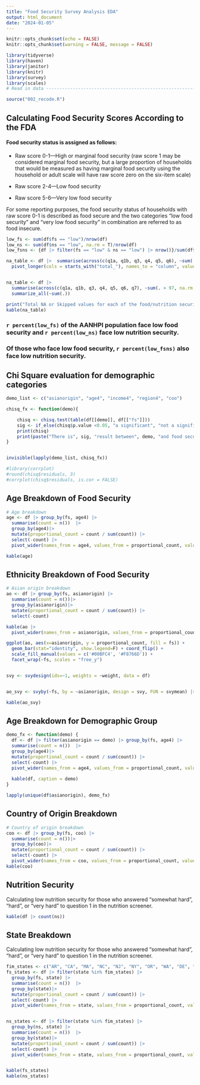 ```yaml
---
title: "Food Security Survey Analysis EDA"
output: html_document
date: "2024-01-05"
---
```


```r
knitr::opts_chunk$set(echo = FALSE)
knitr::opts_chunk$set(warning = FALSE, message = FALSE) 

library(tidyverse)
library(haven)
library(janitor)
library(knitr)
library(survey)
library(scales)
# Read in data -------------------------------------------------------------------

source("002_recode.R")


```


## Calculating Food Security Scores According to the FDA

#### Food security status is assigned as follows:

- Raw score 0-1—High or marginal food security (raw score 1 may be considered marginal food security, but a large proportion of households that would be measured as having marginal food security using the household or adult scale will have raw score zero on the six-item scale)

- Raw score 2-4—Low food security

- Raw score 5-6—Very low food security

For some reporting purposes, the food security status of households with raw score 0-1 is described as food secure and the two categories “low food security” and “very low food security” in combination are referred to as food insecure.

```r
low_fs <- sum(df$fs == "low")/nrow(df)
low_ns <- sum(df$ns == "low", na.rm = T)/nrow(df)
low_fsns <- {df |> filter(fs == "low" & ns == "low") |> nrow()}/sum(df$fs == "low")

na_table <- df |>  summarise(across(c(q1a, q1b, q3, q4, q5, q6), ~sum(. > 97, na.rm = TRUE), .names = "total_{.col}")) %>%
  pivot_longer(cols = starts_with("total_"), names_to = "column", values_to = "count")


na_table <- df |> 
  summarise(across(c(q1a, q1b, q3, q4, q5, q6, q7), ~sum(. > 97, na.rm = TRUE))) |>
  summarize_all(~sum(.))

print("Total NA or Skipped values for each of the food/nutrition security questions")
kable(na_table)


```
### `r percent(low_fs)` of the AANHPI population face low food security and `r percent(low_ns)` face low nutrition security.
### Of those who face low food security, `r percent(low_fsns)` also face low nutrition security.

## Chi Square evaluation for demographic categories

``` r

demo_list <- c("asianorigin", "age4", "income4", "region4", "coo")

chisq_fx <- function(demo){

    chisq <- chisq.test(table(df[[demo]], df[["fs"]]))
    sig <- if_else(chisq$p.value <0.05, "a significant", "not a significant")
    print(chisq)
    print(paste("There is", sig, "result between", demo, "and food security"))
}


invisible(lapply(demo_list, chisq_fx))

#library(corrplot)
#round(chisq$residuals, 3)
#corrplot(chisq$residuals, is.cor = FALSE)

```


## Age Breakdown of Food Security 

```r
# Age breakdown
age <- df |> group_by(fs, age4) |> 
  summarise(count = n())  |>
  group_by(age4)|>
  mutate(proportional_count = count / sum(count)) |>
  select(-count) |>
  pivot_wider(names_from = age4, values_from = proportional_count, values_fill = 0)

kable(age)

```

## Ethnicity Breakdown of Food Security


``` r
# Asian origin breakdown
ao <- df |> group_by(fs, asianorigin) |> 
  summarise(count = n())|> 
  group_by(asianorigin)|>
  mutate(proportional_count = count / sum(count)) |>
  select(-count) 

kable(ao |>
  pivot_wider(names_from = asianorigin, values_from = proportional_count, values_fill = 0))

ggplot(ao, aes(x=asianorigin, y = proportional_count, fill = fs)) + 
  geom_bar(stat="identity", show.legend=F) + coord_flip() + 
  scale_fill_manual(values = c('#00BFC4', '#F8766D')) + 
  facet_wrap(~fs, scales = "free_y")


svy <- svydesign(ids=~1, weights = ~weight, data = df)


ao_svy <- svyby(~fs, by = ~asianorigin, design = svy, FUN = svymean) |> as_tibble()

kable(ao_svy)

```

## Age Breakdown for Demographic Group

```r
demo_fx <- function(demo) {
  df <- df |> filter(asianorigin == demo) |> group_by(fs, age4) |> 
  summarise(count = n())  |>
  group_by(age4)|>
  mutate(proportional_count = count / sum(count)) |>
  select(-count) |>
  pivot_wider(names_from = age4, values_from = proportional_count, values_fill = 0)
  
  kable(df, caption = demo)
}

lapply(unique(df$asianorigin), demo_fx)

```

## Country of Origin Breakdown
```r
# Country of origin breakdown
coo <- df |> group_by(fs, coo) |> 
  summarise(count = n())|> 
  group_by(coo)|>
  mutate(proportional_count = count / sum(count)) |>
  select(-count) |>
  pivot_wider(names_from = coo, values_from = proportional_count, values_fill = 0)
kable(coo)

```

## Nutrition Security
Calculating low nutrition security for those who answered "somewhat hard", "hard", or "very hard" to question 1 in the nutrition screener.

```r

kable(df |> count(ns))
```

## State Breakdown
Calculating low nutrition security for those who answered "somewhat hard", "hard", or "very hard" to question 1 in the nutrition screener.

```r
fim_states <- c("AR", "CA", "MA", "NC", "NJ", "NY", "OR", "WA", "DE", "IL", "NM")
fs_states <- df |> filter(state %in% fim_states) |>
  group_by(fs, state) |> 
  summarise(count = n())  |>
  group_by(state)|>
  mutate(proportional_count = count / sum(count)) |>
  select(-count) |>
  pivot_wider(names_from = state, values_from = proportional_count, values_fill = 0)


ns_states <- df |> filter(state %in% fim_states) |>
  group_by(ns, state) |> 
  summarise(count = n())  |>
  group_by(state)|>
  mutate(proportional_count = count / sum(count)) |>
  select(-count) |>
  pivot_wider(names_from = state, values_from = proportional_count, values_fill = 0)


kable(fs_states)
kable(ns_states)

```
